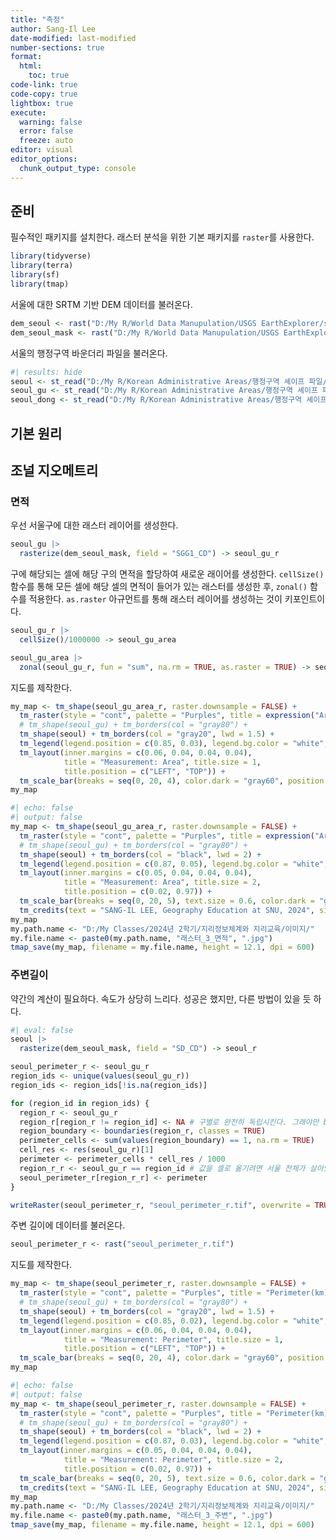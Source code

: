 ```yaml
---
title: "측정"
author: Sang-Il Lee
date-modified: last-modified
number-sections: true
format: 
  html: 
    toc: true
code-link: true
code-copy: true
lightbox: true
execute: 
  warning: false
  error: false
  freeze: auto
editor: visual
editor_options: 
  chunk_output_type: console
---
```


## 준비

필수적인 패키지를 설치한다. 래스터 분석을 위한 기본 패키지를 `raster`를 사용한다.

```r
library(tidyverse)
library(terra)
library(sf)
library(tmap)
```

서울에 대한 SRTM 기반 DEM 데이터를 불러온다.

```r
dem_seoul <- rast("D:/My R/World Data Manupulation/USGS EarthExplorer/srtm_seoul.tif")
dem_seoul_mask <- rast("D:/My R/World Data Manupulation/USGS EarthExplorer/srtm_seoul_mask.tif")
```

서울의 행정구역 바운더리 파일을 불러온다.

```r
#| results: hide
seoul <- st_read("D:/My R/Korean Administrative Areas/행정구역 셰이프 파일/2 Original Cleaning/2023_2Q/SEOUL_SIDO_2023_2Q.shp")
seoul_gu <- st_read("D:/My R/Korean Administrative Areas/행정구역 셰이프 파일/2 Original Cleaning/2023_2Q/SEOUL_GU_2023_2Q.shp")
seoul_dong <- st_read("D:/My R/Korean Administrative Areas/행정구역 셰이프 파일/2 Original Cleaning/2023_2Q/SEOUL_EMD_2023_2Q.shp")
```

## 기본 원리

## 조널 지오메트리

### 면적

우선 서울구에 대한 래스터 레이어를 생성한다.

```r
seoul_gu |> 
  rasterize(dem_seoul_mask, field = "SGG1_CD") -> seoul_gu_r
```

구에 해당되는 셀에 해당 구의 면적을 할당하여 새로운 래이어를 생성한다. `cellSize()` 함수를 통해 모든 셀에 해당 셀의 면적이 들어가 있는 래스터를 생성한 후, `zonal()` 함수를 적용한다. `as.raster` 아규먼트를 통해 래스터 레이어를 생성하는 것이 키포인트이다.

```r
seoul_gu_r |> 
  cellSize()/1000000 -> seoul_gu_area

seoul_gu_area |> 
  zonal(seoul_gu_r, fun = "sum", na.rm = TRUE, as.raster = TRUE) -> seoul_gu_area_r
```

지도를 제작한다.

```r
my_map <- tm_shape(seoul_gu_area_r, raster.downsample = FALSE) + 
  tm_raster(style = "cont", palette = "Purples", title = expression("Area(km"^2*")")) +
  # tm_shape(seoul_gu) + tm_borders(col = "gray80") +
  tm_shape(seoul) + tm_borders(col = "gray20", lwd = 1.5) +
  tm_legend(legend.position = c(0.85, 0.03), legend.bg.color = "white", legend.bg.alpha = 0.6) +
  tm_layout(inner.margins = c(0.06, 0.04, 0.04, 0.04), 
            title = "Measurement: Area", title.size = 1, 
            title.position = c("LEFT", "TOP")) + 
  tm_scale_bar(breaks = seq(0, 20, 4), color.dark = "gray60", position = c(0.03, 0.01))
my_map
```

```r
#| echo: false
#| output: false
my_map <- tm_shape(seoul_gu_area_r, raster.downsample = FALSE) + 
  tm_raster(style = "cont", palette = "Purples", title = expression("Area(km"^2*")")) +
  # tm_shape(seoul_gu) + tm_borders(col = "gray80") +
  tm_shape(seoul) + tm_borders(col = "black", lwd = 2) +
  tm_legend(legend.position = c(0.87, 0.05), legend.bg.color = "white", legend.bg.alpha = 0.6, legend.title.size = 1.5, legend.text.size = 1.2) +
  tm_layout(inner.margins = c(0.05, 0.04, 0.04, 0.04), 
            title = "Measurement: Area", title.size = 2,
            title.position = c(0.02, 0.97)) + 
  tm_scale_bar(breaks = seq(0, 20, 5), text.size = 0.6, color.dark = "gray60", position = c(0.03, 0.01)) +
  tm_credits(text = "SANG-IL LEE, Geography Education at SNU, 2024", size = 0.8, position = c(0.76, 0.01))
my_map
my.path.name <- "D:/My Classes/2024년 2학기/지리정보체계와 지리교육/이미지/"
my.file.name <- paste0(my.path.name, "래스터_3_면적", ".jpg")
tmap_save(my_map, filename = my.file.name, height = 12.1, dpi = 600)
```

### 주변길이

약간의 계산이 필요하다. 속도가 상당히 느리다. 성공은 했지만, 다른 방법이 있을 듯 하다.

```r
#| eval: false
seoul |> 
  rasterize(dem_seoul_mask, field = "SD_CD") -> seoul_r 

seoul_perimeter_r <- seoul_gu_r
region_ids <- unique(values(seoul_gu_r))
region_ids <- region_ids[!is.na(region_ids)]

for (region_id in region_ids) {
  region_r <- seoul_gu_r
  region_r[region_r != region_id] <- NA # 구별로 완전히 독립시킨다. 그래야만 boundaries() 함수가 제대로 작동
  region_boundary <- boundaries(region_r, classes = TRUE)
  perimeter_cells <- sum(values(region_boundary) == 1, na.rm = TRUE)
  cell_res <- res(seoul_gu_r)[1]  
  perimeter <- perimeter_cells * cell_res / 1000
  region_r_r <- seoul_gu_r == region_id # 값을 셀로 옮기려면 서울 전체가 살아있는 raster가 존재해야 함.
  seoul_perimeter_r[region_r_r] <- perimeter
}

writeRaster(seoul_perimeter_r, "seoul_perimeter_r.tif", overwrite = TRUE)
```

주변 길이에 데이터를 불러온다.

```r
seoul_perimeter_r <- rast("seoul_perimeter_r.tif")
```

지도를 제작한다.

```r
my_map <- tm_shape(seoul_perimeter_r, raster.downsample = FALSE) + 
  tm_raster(style = "cont", palette = "Purples", title = "Perimeter(km)") +
  # tm_shape(seoul_gu) + tm_borders(col = "gray80") +
  tm_shape(seoul) + tm_borders(col = "gray20", lwd = 1.5) +
  tm_legend(legend.position = c(0.85, 0.02), legend.bg.color = "white", legend.bg.alpha = 0.6) +
  tm_layout(inner.margins = c(0.06, 0.04, 0.04, 0.04), 
            title = "Measurement: Perimeter", title.size = 1, 
            title.position = c("LEFT", "TOP")) + 
  tm_scale_bar(breaks = seq(0, 20, 4), color.dark = "gray60", position = c(0.03, 0.01))
my_map
```

```r
#| echo: false
#| output: false
my_map <- tm_shape(seoul_perimeter_r, raster.downsample = FALSE) + 
  tm_raster(style = "cont", palette = "Purples", title = "Perimeter(km)") +
  # tm_shape(seoul_gu) + tm_borders(col = "gray80") +
  tm_shape(seoul) + tm_borders(col = "black", lwd = 2) +
  tm_legend(legend.position = c(0.87, 0.03), legend.bg.color = "white", legend.bg.alpha = 0.6, legend.title.size = 1.5, legend.text.size = 1.2) +
  tm_layout(inner.margins = c(0.05, 0.04, 0.04, 0.04), 
            title = "Measurement: Perimeter", title.size = 2,
            title.position = c(0.02, 0.97)) + 
  tm_scale_bar(breaks = seq(0, 20, 5), text.size = 0.6, color.dark = "gray60", position = c(0.03, 0.01)) +
  tm_credits(text = "SANG-IL LEE, Geography Education at SNU, 2024", size = 0.8, position = c(0.76, 0.01))
my_map
my.path.name <- "D:/My Classes/2024년 2학기/지리정보체계와 지리교육/이미지/"
my.file.name <- paste0(my.path.name, "래스터_3_주변", ".jpg")
tmap_save(my_map, filename = my.file.name, height = 12.1, dpi = 600)
```
